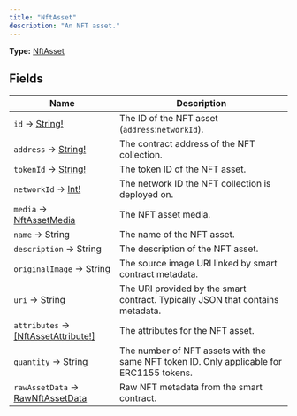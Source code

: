 ```yaml
---
title: "NftAsset"
description: "An NFT asset."
---
```


**Type:** [NftAsset](/api-reference/types/nftasset)

## Fields

| Name | Description |
|------|-------------|
| `id` → [String!](/api-reference/types/string) | The ID of the NFT asset (`address`:`networkId`). |
| `address` → [String!](/api-reference/types/string) | The contract address of the NFT collection. |
| `tokenId` → [String!](/api-reference/types/string) | The token ID of the NFT asset. |
| `networkId` → [Int!](/api-reference/types/int) | The network ID the NFT collection is deployed on. |
| `media` → [NftAssetMedia](/api-reference/types/nftassetmedia) | The NFT asset media. |
| `name` → String | The name of the NFT asset. |
| `description` → String | The description of the NFT asset. |
| `originalImage` → String | The source image URI linked by smart contract metadata. |
| `uri` → String | The URI provided by the smart contract. Typically JSON that contains metadata. |
| `attributes` → [[NftAssetAttribute!]](/api-reference/types/nftassetattribute) | The attributes for the NFT asset. |
| `quantity` → String | The number of NFT assets with the same NFT token ID. Only applicable for ERC1155 tokens. |
| `rawAssetData` → [RawNftAssetData](/api-reference/types/rawnftassetdata) | Raw NFT metadata from the smart contract. |

